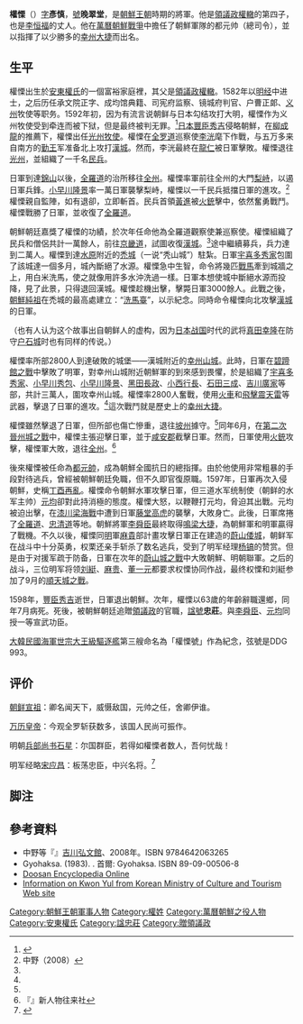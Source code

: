 {{東亞男性歷史人物
|名稱 =權慄
|身份 =朝鮮王朝將軍
|國家 =[[朝鮮國|朝鮮國]]
|時代 =
|主君 =
|屆數 =
|最高職務 =[[戶曹|戶曹]]判書（贈[[領議政|領議政]]）
|前任 = 
|繼任 = 
|圖片名稱 =Gwonyul.jpg
|圖片大小 =200px
|圖片說明 =權慄
|姓 =
|名 =
|姓名 =權慄
|字 =彥慎
|名乘 =<!--琉球士族用-->
|官職 =
|封爵 =
|封號 =
|位階 =
|御稱號 =<!--日本皇族之稱號-->
|宮號1 =<!--日本皇族之宮號-->
|宮號2 =<!--朝鮮王族之宮號-->
|封地 =
|神號 =
|尊號 =
|族裔 = 
|旗籍 =<!--清朝旗人專用-->
|氏族 =
|籍貫 =
|本貫 =[[安東權氏|安東權氏]]
|祖籍 =
|本籍 =
|出身地 =
|府邸 =
|世系 = 
|初名 =
|乳名 =<!--日本、朝鮮、琉球以外人物用-->
|幼名 =<!--日本人用-->
|兒名 =<!--朝鮮人用-->
|童名 =<!--琉球人用-->
|小字 =
|別名 =
|號 =晚翠堂
|法號 =
|院號 =
|其他名號 =
|出生日期 =
|出生地點 =
|婚年 =
|逝世年 =
|逝世地 =
|諡號 =忠莊
|墓葬 =
|祠廟 =
|父親 =[[權轍|權轍]]<ref name="康定權公神道碑銘">[http://www.shinjongwoo.co.kr/name/ga/gweon/dksehd/dks480.html 康定權公神道碑銘]{{dead link|date=2018年3月 |bot=InternetArchiveBot |fix-attempted=yes }}</ref>
|嫡母 =
|母親 =曹氏
|元配 =曹氏
|繼室 =朴氏
|平妻 =
|側室 =
|元配之父 =曹輝遠
|元配之嫡母 =
|元配之母 =
|繼室之父 =朴世炯
|繼室之嫡母 =
|繼室之母 =
|平妻之父 =
|平妻之嫡母 =
|平妻之母 =
|兄弟 =權恆<br>權愷<br>權恂
|姊妹 =
|子 =
|女 =權氏（夫[[李恆福|李恆福]]）
|嫡子 =
|嫡女 =
|庶子 =
|庶女 =
|養子 =
|養女 =
|繼子 =
|繼女 =
|其他親屬 =
|出身 = 1582年[[武科|武科]]合格
|功名 = 
|經歷 = 
|著作 =
|注釋 =
}}

{{Infobox Korean name
|hangul=권율
|hanja=權慄
|rr=Gwon Yul 
|mr=Kwŏn Yul
}}

'''權慄'''（{{bd|1537年||1599年||}}）[[表字|字]]'''彥慎'''，[[號|號]]'''晚翠堂'''，是[[朝鮮王朝|朝鮮王朝]]時期的將軍。他是[[領議政|領議政]][[權轍|權轍]]的第四子，也是[[李恒福|李恒福]]的丈人。他在[[萬曆朝鮮戰爭|萬曆朝鮮戰爭]]中擔任了朝鮮軍隊的都元帅（總司令），並以指揮了以少勝多的[[幸州大捷|幸州大捷]]而出名。

== 生平 ==

權慄出生於[[安東權氏|安東權氏]]的一個富裕家庭裡，其父是[[領議政|領議政]][[權轍|權轍]]。1582年以[[明经|明经]]中进士，之后历任承文院正字、成均馆典籍、司宪府监察、镜城府判官、户曹正郞、[[义州|义州]]牧使等职务。1592年初，因为有流言说朝鲜与日本勾结攻打大明，權慄作为义州牧使受到牵连而被下狱，但是最终被判无罪。<ref>{{cite book|author1=李恒福|title=白沙集|pages=卷四}}</ref>[[日本|日本]][[豐臣秀吉|豐臣秀吉]]侵略朝鮮，在[[柳成龍|柳成龍]]的推薦下，權慄出任[[光州|光州]][[牧使|牧使]]。權慄在[[全罗道|全罗道]]巡察使[[李洸|李洸]]麾下作戰，与五万多来自南方的[[勤王|勤王]]军准备北上攻打[[漢城|漢城]]。然而，李洸最終在[[龍仁市|龍仁]]被日軍擊敗。權慄退往[[光州|光州]]，並組織了一千名[[民兵|民兵]]。

日軍到達[[錦山郡|錦山]]以後，[[全羅道|全羅道]]的治所移往[[全州|全州]]。權慄率軍前往全州的大門[[梨峙|梨峙]]，以遏日軍兵鋒。[[小早川隆景|小早川隆景]]率一萬日軍襲擊梨峙，權慄以一千民兵抵擋日軍的進攻。<ref name=nakano>中野（2008）</ref>權慄親自監陣，如有退卻，立即斬首。民兵首領[[黃進_(朝鮮)|黃進]]被[[火銃|火銃]]擊中，依然奮勇戰鬥。權慄戰勝了日軍，並收復了[[全羅道|全羅道]]。

朝鮮朝廷嘉獎了權慄的功績，於次年任命他為全羅道觀察使兼巡察使。權慄組織了民兵和僧侶共計一萬餘人，前往[[京畿道|京畿道]]，試圖收復[[漢城|漢城]]。<ref name=nakano/>途中繼續募兵，兵力達到二萬人。權慄到達[[水原|水原]]附近的[[禿城|禿城]]（一说“秃山城”）駐紮。日軍[[宇喜多秀家|宇喜多秀家]]包圍了該城達一個多月，城內斷絕了水源。權慄急中生智，命令將幾匹[[戰馬|戰馬]]牽到城牆之上，用白米洗馬，使之就像用許多水沖洗過一樣。日軍本想使城中斷絕水源而投降，見了此景，只得退回漢城。權慄趁機出擊，擊斃日軍3000餘人。此戰之後，[[朝鮮純祖|朝鮮純祖]]在禿城的最高處建立：“[[洗馬臺|洗馬臺]]”，以示紀念。同時命令權慄向北攻擊[[漢城|漢城]]的日軍。

（也有人认为这个故事出自朝鲜人的虚构，因为[[日本战国|日本战国]]时代的武将[[真田幸隆|真田幸隆]]在防守[[户石城|户石城]]时也有同样的传说。）

權慄率所部2800人到達破敗的城堡——漢城附近的[[幸州山城|幸州山城]]。此時，日軍在[[碧蹄館大戰|碧蹄館之戰]]中擊敗了明軍，對幸州山城附近朝鮮軍的到來感到畏懼，於是組織了[[宇喜多秀家|宇喜多秀家]]、[[小早川秀包|小早川秀包]]、[[小早川隆景|小早川隆景]]、[[黑田長政|黑田長政]]、[[小西行長|小西行長]]、[[石田三成|石田三成]]、[[吉川廣家|吉川廣家]]等部，共計三萬人，圍攻幸州山城。權慄率2800人奮戰，使用[[火車_(武器)|火車]]和[[飛擊震天雷|飛擊震天雷]]等武器，擊退了日軍的進攻。<ref name=nakano/>這次戰鬥就是歷史上的[[幸州大捷|幸州大捷]]。

權慄雖然擊退了日軍，但所部也傷亡慘重，退往[[坡州|坡州]]據守。<ref name=nakano/>同年6月，在[[第二次晉州城之戰|第二次晉州城之戰]]中，權慄主張迎擊日軍，並于[[咸安郡|咸安郡]]截擊日軍。然而，日軍使用[[火銃|火銃]]攻擊，權慄軍大敗，退往[[全州|全州]]。<ref>『{{lang|ja|豊臣秀吉合戦総覧}}』新人物往来社</ref>

後來權慄被任命為[[都元帥|都元帥]]，成為朝鮮全國抗日的總指揮。由於他使用非常粗暴的手段對待逃兵，曾經被朝鮮朝廷免職，但不久即官復原職。1597年，日軍再次入侵朝鮮，史稱[[丁酉再亂|丁酉再亂]]。權慄命令朝鮮水軍攻擊日軍，但三道水军统制使（朝鲜的水军主帅）[[元均_(朝鮮)|元均]]卻對此持消極的態度。權慄大怒，以鞭鞭打元均，脅迫其出戰。元均被迫出擊，在[[漆川梁海戰|漆川梁海戰]]中遭到日軍[[藤堂高虎|藤堂高虎]]的襲擊，大敗身亡。此後，日軍席捲了[[全羅道|全羅道]]、[[忠清道|忠清道]]等地。朝鮮將軍[[李舜臣_(朝鮮)|李舜臣]]最終取得[[鳴梁大捷|鳴梁大捷]]，為朝鮮軍和明軍贏得了戰機。不久以後，權慄同[[明|明]]軍[[麻貴|麻貴]]部計畫攻擊日軍正在建造的[[蔚山倭城|蔚山倭城]]，朝鲜军在战斗中十分英勇，权栗还亲手斩杀了数名逃兵，受到了明军经理[[杨镐|杨镐]]的赞赏。但是由于对援军疏于防备，日軍在次年的[[蔚山城之戰|蔚山城之戰]]中大敗朝鮮、明朝聯軍。之后的战斗，三位明军将领[[刘綎|刘綎]]、[[麻贵|麻贵]]、[[董一元|董一元]]都要求权慄协同作战，最终权慄和刘綎参加了9月的[[順天城之戰|順天城之戰]]。

1598年，[[豐臣秀吉|豐臣秀吉]]逝世，日軍退出朝鮮。次年，權慄以63歲的年齡辭職還鄉，同年7月病死。死後，被朝鮮朝廷追贈[[領議政|領議政]]的官職，[[諡號|諡號]]'''忠莊'''。與[[李舜臣_(朝鮮)|李舜臣]]、[[元均_(朝鮮)|元均]]同授一等宣武功臣。

[[大韓民國海軍|大韓民國海軍]][[世宗大王級驅逐艦|世宗大王級驅逐艦]]第三艘命名為「權慄號」作為紀念，弦號是DDG 993。

== 评价 ==

[[朝鲜宣祖|朝鲜宣祖]]：卿名闻天下，威慑敌国，元帅之任，舍卿伊谁。

[[万历皇帝|万历皇帝]]：今观全罗斩获数多，该国人民尚可振作。

明朝[[兵部尚书|兵部尚书]][[石星|石星]]：尔国群臣，若得如權慄者数人，吾何忧哉！

明军经略[[宋应昌|宋应昌]]：板荡忠臣，中兴名将。<ref>{{cite book|author1=李恒福|title=白沙集|pages=卷二}}</ref>

== 脚注 ==
<references/>
== 參考資料 ==
*中野等『{{lang|ja|文禄・慶長の役}}』[[吉川弘文館|吉川弘文館]]、2008年。ISBN 9784642063265
* Gyohaksa. (1983). {{lang|ko|새國史事典}} . 首爾: Gyohaksa. ISBN 89-09-00506-8 
* [http://100.naver.com/100.nhn?docid=24332 Doosan Encyclopedia Online] {{Webarchive|url=https://archive.today/20120709222517/http://100.naver.com/100.nhn?docid=24332 |date=2012-07-09 }}
* [http://person.mct.go.kr/person/data/person_view.jsp?cp_seq=97 Information on Kwon Yul from Korean Ministry of Culture and Tourism Web site]{{dead link|date=2018年1月 |bot=InternetArchiveBot |fix-attempted=yes }}

[[Category:朝鮮王朝軍事人物|Category:朝鮮王朝軍事人物]]
[[Category:權姓|Category:權姓]]
[[Category:萬曆朝鮮之役人物|Category:萬曆朝鮮之役人物]]
[[Category:安東權氏|Category:安東權氏]]
[[Category:諡忠莊|Category:諡忠莊]]
[[Category:贈領議政|Category:贈領議政]]